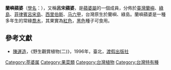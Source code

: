 {{Speciesbox 
| name = 蘭嶼蘋婆
| image = 蘭嶼蘋婆.jpg
| image_width = 200px
| image_caption = 
| genus = Sterculia
| species = ceramica
| authority = 
}}

'''蘭嶼蘋婆'''（[[學名|學名]]：'''''{{lang|la|Sterculia ceramica}}'''''），又稱'''呂宋蘋婆'''，是[[蘋婆屬|蘋婆屬]]的一個成員，分佈於[[臺灣|臺灣]][[蘭嶼|蘭嶼]]、[[綠島|綠島]]、[[菲律賓|菲律賓]][[呂宋島|呂宋島]]、[[西里伯斯|西里伯斯]]、[[马六甲|马六甲]]，台灣原生於蘭嶼、綠島。蘭嶼蘋婆是一種多年生的常綠[[喬木|喬木]]，其果實為[[紅色|紅色]]，[[黑色|黑色]]種子可食用。

==參考文獻==
{{commons category|Sterculia ceramica}}
*[[陳運造|陳運造]]，《野生觀賞植物(二)》，1996年，臺北，[[渡假出版社|渡假出版社]]
{{Taxonbar|from=Q15224047}}

[[Category:苹婆属|Category:苹婆属]]
[[Category:果菜類|Category:果菜類]]
[[Category:台灣植物|Category:台灣植物]]
[[Category:台灣特有種|Category:台灣特有種]]


{{Plant-stub}}